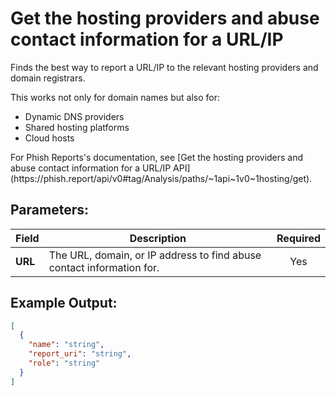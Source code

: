
# Get the hosting providers and abuse contact information for a URL/IP

Finds the best way to report a URL/IP to the relevant hosting providers and domain registrars.

This works not only for domain names but also for:
- Dynamic DNS providers
- Shared hosting platforms
- Cloud hosts


<Callout type="info">
	For Phish Reports's documentation, see [Get the hosting providers and abuse contact information for a URL/IP
	API](https://phish.report/api/v0#tag/Analysis/paths/~1api~1v0~1hosting/get).
</Callout>

## Parameters:

| Field                 | Description                                                               | Required |
| --------------------- | ------------------------------------------------------------------------- | :------: |
| **URL**               | The URL, domain, or IP address to find abuse contact information for.     |   Yes    |

## Example Output:
```json
[
  {
    "name": "string",
    "report_uri": "string",
    "role": "string"
  }
]
```
